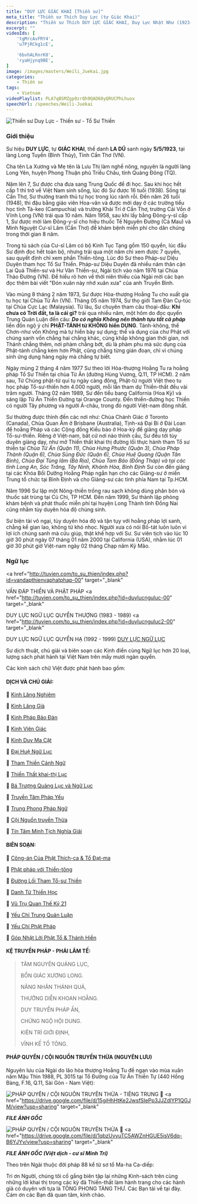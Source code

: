 ```yaml
---
title: "DUY LỰC GIÁC KHAI [Thiền sư]"
meta_title: "Thiền sư Thích Duy Lực (tự Giác Khai)"
description: "Thiền sư Thích DUY LỰC GIÁC KHAI, Duy Lực Nhật Như (1923-2000) là đệ tử của Hoà thượng Thích Hoằng Tu, hệ phái Cổ Sơn - Thọ Xương"
excerpt: ""
videoIds: [
    'tgMrcAvFRY4',
    'u7PjRCkg1cE',

    '6bvhALRnrK8',
    'ryaHjynq9BE',
]
image: /images/masters/Weili_Juekai.jpg
categories:
    - Thiền sư
tags:
    - Vietnam
videoPlaylist: PLA7qBSMZgp0zrQh9QAD60yQRUCPhLhuox
speechUrl: /speeches/Weili-Juekai
---
```


<img
  decoding="async"
  src="https://www.daophatngaynay.com/vn/files/images/2011/quy2/image002_354770893.jpg"
  alt="Thiền sư Duy Lực - Thiền sư - Tổ Sư Thiền"
/>

### Giới thiệu

Sư hiệu **DUY LỰC**, tự **GIÁC KHAI**, thế danh **LA DŨ** sanh ngày **5/5/1923**, tại làng Long Tuyền (Bình Thủy), Tỉnh Cần Thơ (VN).

Cha tên La Xương và Mẹ tên là Lưu Thị làm nghề nông, nguyên là người làng Long Yên, huyện Phong Thuận phủ Triều Châu, tỉnh Quảng Đông (TQ).

Năm lên 7, Sư được cha đưa sang Trung Quốc để đi học. Sau khi học hết cấp 1 thì trở về Việt Nam sinh sống, lúc đó Sư được 16 tuổi (1938).
Sống tại Cần Thơ, Sư thường tranh thủ tự học trong lúc rảnh rỗi.
Đến năm 26 tuổi (1948), thi đậu bằng giáo viên Hoa-văn và được mời dạy ở các trường tiểu học tỉnh Tà-keo (Campuchia) và trường Khải Trí ở Cần Thơ, trường Cái Vồn ở Vĩnh Long (VN) trải qua 10 năm.
Năm 1958, sau khi lấy bằng Đông-y-sĩ cấp 1, Sư được mời làm Đông-y-sĩ cho hiệu thuốc Tế Nguyên Đường (Cà Mau) và Minh Nguyệt Cư-sĩ Lâm (Cần Thơ) để khám bệnh miễn phí cho dân chúng trong thời gian 8 năm.

Trong tủ sách của Cư-sĩ Lâm có bộ Kinh Tục Tạng gồm 150 quyển, lúc đầu Sư định đọc hết toàn bộ, nhưng trải qua một năm chỉ xem được 7 quyển, sau quyết định chỉ xem phần Thiền-tông.
Lúc đó Sư theo Pháp-sư Diệu Duyên tham học Tổ Sư Thiền. Pháp-sư Diệu Duyên đã nhiều năm thân cận Lai Quả Thiền-sư và Hư Vân Thiền-sư, Ngài tịch vào năm 1976 tại Chùa Thảo Đường (VN).
Để hiểu rõ hơn về thời niên thiếu của Ngài mời các bạn đọc thêm bài viết "Đón xuân này nhớ xuân xưa" của anh Truyền Bình.

Vào mùng 8 tháng 2 năm 1973, Sư được Hòa-thượng Hoằng Tu cho xuất gia tu học tại Chùa Từ Ân (VN). Tháng 05 năm 1974, Sư thọ giới Tam Đàn Cụ-túc tại Chùa Cực Lạc (Malaysia).
Từ lâu, Sư chuyên tham câu thoại-đầu: **Khi chưa có Trời đất, ta là cái gì?** trải qua nhiều năm, một hôm do đọc quyển Trung Quán Luận đến câu: **_Do có nghĩa Không nên thành tựu tất cả pháp_** liền đốn ngộ ý chỉ **PHẬT-TÁNH từ KHÔNG hiển DỤNG**.
Tánh-không, thể Chơn-như vốn Không mà tự hiển bày sự dụng; thể và dụng của chư Phật với chúng sanh vốn chẳng hai chẳng khác, cùng khắp không gian thời gian, nơi Thánh chẳng thêm, nơi phàm chẳng bớt, dù là phàm phu mà sức dụng của Phật-tánh chẳng kém hơn Phật, cũng chẳng từng gián đoạn, chỉ vì chúng sinh ứng dụng hàng ngày mà chẳng tự biết.

Ngày mùng 2 tháng 4 năm 1977 Sư theo lời Hòa-thượng Hoằng Tu ra hoằng pháp Tổ Sư Thiền tại chùa Từ Ân (đường Hùng Vương, Q.11, TP HCM).
2 năm sau, Tứ Chúng phật-tử qui tụ ngày càng đông, Phật-tử người Việt theo tu học pháp Tổ-sư-thiền hơn 4.000 người, mỗi lần tham dự Thiền-thất đều vài trăm người.
Tháng 02 năm 1989, Sư đến tiểu bang California (Hoa Kỳ) và sáng lập Từ Ân Thiền Đường tại Orange County.
Đến thiền-đường học Thiền có người Tây phương và người Á-châu, trong đó người Việt-nam đông nhất.

Sư thường được thỉnh đến các nơi như: Chùa Chánh Giác ở Toronto (Canada), Chùa Quan Âm ở Brisbane (Australia), Tịnh-xá Đại Bi ở Đài Loan để hoằng Pháp và các Cộng đồng Kiều bào ở Hoa-kỳ để giảng dạy pháp Tổ-sư-thiền.
Riêng ở Việt-nam, bất cứ nơi nào thỉnh cầu, Sư đều tới tùy duyên giảng dạy, như mở Thiền thất khai thị đường lối thực hành tham Tổ sư thiền tại _Chùa Từ Ân (Quận 11), Chùa Hưng Phước (Quận 3), Chùa Pháp Thành (Quận 6), Chùa Sùng Đức (Quận 6), Chùa Huệ Quang (Quận Tân Bình), Chùa Đại Tùng lâm (Bà Rịa), Chùa Tam Bảo (Đồng Tháp) và tại các tỉnh Long An, Sóc Trăng, Tây Ninh, Khánh Hòa, Bình Định_
Sư còn đến giảng tại các Khóa Bồi Dưỡng Hoằng Pháp ngắn hạn cho các Giảng-sư ở miền Trung tổ chức tại Bình Định và cho Giảng-sư các tỉnh phía Nam tại Tp.HCM.

Năm 1996 Sư lập một Nông-thiền trồng rau sạch không dùng phân bón và thuốc sát trùng tại Củ Chi, TP HCM.
Đến năm 1999, Sư thành lập phòng khám bệnh và phát thuốc miễn phí tại huyện Long Thành tỉnh Đồng Nai cũng nhằm tùy duyên hóa độ chúng sinh.

Sư biện tài vô ngại, tùy duyên hóa độ và tận tụy với hoằng pháp lợi sanh, chẳng kể gian lao, không từ khó nhọc.
Người xưa có nói Bồ-tát luôn luôn vì lợi ích chúng sanh mà cứu giúp, thật khế hợp với Sư.
Sư viên tịch vào lúc 10 giờ 30 phút ngày 07 tháng 01 năm 2000 tại California (USA), nhằm lúc 01 giờ 30 phút giờ Việt-nam ngày 02 tháng Chạp năm Kỷ Mão.

### Ngữ lục

<a
  href="http://tuvien.com/to_su_thien/index.php?id=vandapthienvaphatphap-00"
  target="_blank"
>
  VẤN ĐÁP THIỀN VÀ PHẬT PHÁP
</a>
<a
  href="http://tuvien.com/to_su_thien/index.php?id=duylucnguluc-00"
  target="_blank"
>
  DUY LỰC NGỮ LỤC QUYỂN THƯỢNG (1983 - 1989)
</a>
<a
  href="http://tuvien.com/to_su_thien/index.php?id=duylucnguluc2-00"
  target="_blank"
>
  DUY LỰC NGỮ LỤC QUYỂN HẠ (1992 - 1999)
</a>
<a href="/faqs/weili-speech-records" target="_blank">
  DUY LỰC NGỮ LỤC
</a>

Sư dịch thuật, chú giải và biên soạn các Kinh điển cùng Ngữ lục hơn 20 loại, lượng sách phát hành tại Việt Nam trên mấy mươi ngàn quyển.

Các kinh sách chữ Việt được phát hành bao gồm:

#### DỊCH VÀ CHÚ GIẢI:

📖 <a href="http://tosuthien.info/kinh_sach_storage/kinh%20lang%20nghiem.pdf" target="_blank">Kinh Lăng Nghiêm</a>

📖 <a href="http://tosuthien.info/kinh_sach_storage/kinh%20lang%20gia.pdf" target="_blank">Kinh Lăng Già</a>

📖 <a href="http://tosuthien.info/kinh_sach_storage/kinh%20phap%20bao%20dan.pdf" target="_blank">Kinh Pháp Bảo Đàn</a>

📖 <a href="http://tosuthien.info/kinh_sach_storage/kinh%20vien%20giac.pdf" target="_blank">Kinh Viên Giác</a>

📖 <a href="http://tosuthien.info/kinh_sach_storage/kinh%20duy%20ma%20cat.pdf" target="_blank">Kinh Duy Ma Cật</a>

📖 <a href="http://tosuthien.info/kinh_sach_storage/dai%20hue%20ngu%20luc.pdf" target="_blank">Đại Huệ Ngữ Lục</a>

📖 <a href="http://tosuthien.info/kinh_sach_storage/tham%20thien%20canh%20ngu.pdf" target="_blank">Tham Thiền Cảnh Ngữ</a>

📖 <a href="http://tosuthien.info/kinh_sach_storage/thien%20that%20khai%20thi%20luc.pdf" target="_blank">Thiền Thất khai-thị Lục</a>

📖 <a href="http://tosuthien.info/kinh_sach_storage/ba%20truong%20ngu%20luc.pdf" target="_blank">Bá Trượng Quảng Lục và Ngữ Lục</a>

📖 <a href="https://www.niemphat.vn/downloads/thien-tong/hoc-thien/truyen-tam-phap-yeu-ht-duy-luc-dich.pdf" target="_blank">Truyền Tâm Pháp Yếu</a>

📖 <a href="http://tosuthien.info/kinh_sach_storage/trung%20phong%20phap%20ngu.pdf" target="_blank">Trung Phong Pháp Ngữ</a>

📖 <a href="http://tosuthien.info/kinh_sach_storage/coi%20nguon%20truyen%20thua.pdf" target="_blank">Cội Nguồn truyền Thừa</a>

📖 <a href="https://thuvienhoasen.org/a9867/tin-tam-minh-tich-nghia-giai" target="_blank">Tín Tâm Minh Tịch Nghĩa Giải</a>

#### BIÊN SOẠN:

📖 <a href="http://tosuthien.info/kinh_sach_storage/cong%20an%20cua%20phat%20thich%20ca%20va%20to%20dat%20ma.pdf" target="_blank">Công-án Của Phật Thích-ca & Tổ Đạt-ma</a>

📖 <a href="https://phapthihoi.org/kinh/Ebooks/Thien-Tong/Hoc-Thien/Phat-Phap-Voi-Thien-Tong-HT-Duy-Luc.pdf" target="_blank">Phật pháp với Thiền-tông</a>

📖 <a href="http://tosuthien.info/kinh_sach_storage/duong%20loi%20thuc%20hanh%20tham%20to%20su%20thien.pdf" target="_blank">Đường Lối Tham Tổ-sư Thiền</a>

📖 <a href="http://tosuthien.info/kinh_sach_storage/danh%20tu%20thien%20hoc%20chu%20giai.pdf" target="_blank">Danh Từ Thiền Học</a>

📖 <a href="http://tosuthien.info/kinh_sach_storage/vu%20tru%20quan%20the%20ky%2021.pdf" target="_blank">Vũ Trụ Quan Thế Kỷ 21</a>

📖 <a href="http://tosuthien.info/kinh_sach_storage/yeu%20chi%20trung%20quan%20luan.pdf" target="_blank">Yếu Chỉ Trung Quán Luận</a>

📖 <a href="https://phapthihoi.org/kinh/Ebooks/Thien-Tong/Hoc-Thien/Yeu-Chi-Phat-Phap-HT-Duy-Luc.pdff" target="_blank">Yếu Chỉ Phật Pháp</a>

📖 <a href="http://tosuthien.info/kinh_sach_storage/got%20nhat%20loi%20to%20va%20thanh%20hien.pdf" target="_blank">Góp Nhặt Lời Phật Tổ & Thánh Hiền</a>

#### KỆ TRUYỀN PHÁP - PHÁI LÂM TẾ:

> TÂM NGUYÊN QUẢNG LỤC,
>
> BỔN GIÁC XƯƠNG LONG.
>
> NĂNG NHÂN THÁNH QUẢ,
>
> THƯỜNG DIỄN KHOAN HOẰNG.
>
> DUY TRUYỀN PHÁP ẤN,
>
> CHỨNG NGỘ HỘI DUNG.
>
> KIÊN TRÌ GIỚI ĐỊNH,
>
> VĨNH KẾ TỔ TÔNG.

#### PHÁP QUYỂN / CỘI NGUỒN TRUYỀN THỪA (NGUYÊN LƯU)

Nguyên lưu của Ngài do lão hòa thượng Hoằng Tu đề ngạn vào mùa xuân năm Mậu Thìn 1988, PL 3015 tại Tổ Đường của Từ Ân Thiền Tự (440 Hồng Bàng, F.16, Q.11, Sài Gòn - Nam Việt):

<img
  decoding="async"
  src="https://thamtosuthien.net/vn/uploads/about/197842667_326854435669527_3091179884611608596_n.jpg"
  alt="PHÁP QUYỂN / CỘI NGUỒN TRUYỀN THỪA - TIẾNG TRUNG"
/>
🧷
<a
  href="https://drive.google.com/file/d/15giHhHtKe2JwsfSIePp3JJZdlYP1QGJM/view?usp=sharing"
  target="_blank"
>
  ___FILE ẢNH GỐC___
</a>

<img
  decoding="async"
  src="https://vn.thamtosuthien.net/uploads/about/84x120.jpg"
  alt="PHÁP QUYỂN / CỘI NGUỒN TRUYỀN THỪA"
/>
🧷
<a
  href="https://drive.google.com/file/d/1qbzUvyuTC5AWZnHGUE5isV6dq-B6YJYv/view?usp=sharing"
  target="_blank"
>
  ___FILE ẢNH GỐC (Việt dịch - cư sĩ Minh Trí)___
</a>

Theo trên Ngài thuộc đời pháp 88 kể từ sơ tổ Ma-ha Ca-diếp:

Tri ơn Người, chúng tôi cố gắng biên tập lại những Kinh-sách trên cùng những lời khai thị trong các kỳ đả Thiền-thất làm hành trang cho các hành giả có duyên với tựa là TÔNG PHONG TÀNG THƯ.
Các Bạn tải về tại đây. Cám ơn các Bạn đã quan tâm, kính chào.
